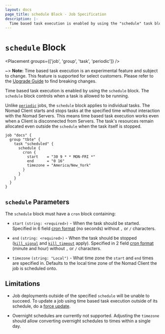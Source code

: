 ```yaml
---
layout: docs
page_title: schedule Block - Job Specification
description: |-
  Time based task execution is enabled by using the "schedule" task block.
---
```


# `schedule` Block

<EnterpriseAlert />

<Placement groups={['job', 'group', 'task', 'periodic']} />

~> **Note:** Time based task execution is an experimental feature and subject
to change. This feature is supported for select customers. Please refer to the [Upgrade Guide][upgrade] to find breaking
changes. 

Time based task execution is enabled by using the `schedule` block. The
`schedule` block controls when a task is allowed to be running.

Unlike [`periodic`][periodic] jobs, the `schedule` block applies to individual
tasks. The Nomad Client starts and stops tasks at the specified time without
interaction with the Nomad Servers. This means time based task execution works
even when a Client is disconnected from Servers. The task's resources remain
allocated even outside the `schedule` when the task itself is stopped.

```hcl
job "docs" {
  group "tbte" {
    task "scheduled" {
      schedule {
        cron {
          start    = "30 9 * * MON-FRI *"
          end      = "0 16"
          timezone = "America/New_York"
        }
      }
    }
  }
}
```

## `schedule` Parameters

The `schedule` block must have a `cron` block containing:

- `start` `(string: <required>)` - When the task should be started. Specified in 6 field
  [cron format][cron] (no seconds) without `,` or `/` characters.

- `end` `(string: <required>)` - When the task should be stopped
  ([`kill_signal`][kill_signal] and [`kill_timeout`][kill_timeout] apply).
  Specified in 2 field [cron format][cron] (minute and hour) without `,` or `/`
  characters.

- `timezone` `(string: "Local")` - What time zone the `start` and `end` times
  are specified in. Defaults to the local time zone of the Nomad Client the job
  is scheduled onto.

## Limitations

- Job deployments outside of the specified `schedule` will be unable to
  succeed. To update a job using time based task execution outside of its
  schedule, do a [force
  update](/nomad/docs/job-specification/update#max_parallel-0).

- Overnight schedules are currently not supported. Adjusting the `timezone`
  should allow converting overnight schedules to times within a single day.

[periodic]: /nomad/docs/job-specification/periodic
[kill_signal]: /nomad/docs/job-specification/task#kill_signal
[kill_timeout]: /nomad/docs/job-specification/task#kill_timeout
[cron]: https://github.com/hashicorp/cronexpr#implementation 'List of cron expressions'
[upgrade]: /nomad/docs/upgrade/upgrade-specific
